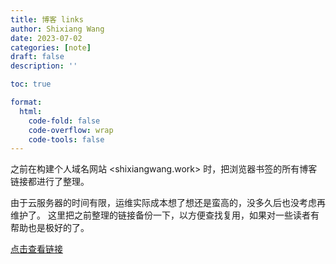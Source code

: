 ```yaml
---
title: 博客 links
author: Shixiang Wang
date: 2023-07-02
categories: [note]
draft: false
description: ''

toc: true

format:
  html:
    code-fold: false
    code-overflow: wrap
    code-tools: false
---
```


之前在构建个人域名网站 <shixiangwang.work> 时，把浏览器书签的所有博客链接都进行了整理。

由于云服务器的时间有限，运维实际成本想了想还是蛮高的，没多久后也没考虑再维护了。
这里把之前整理的链接备份一下，以方便查找复用，如果对一些读者有帮助也是极好的了。

[点击查看链接](友链 _ 王诗翔 NetSpace.html)

